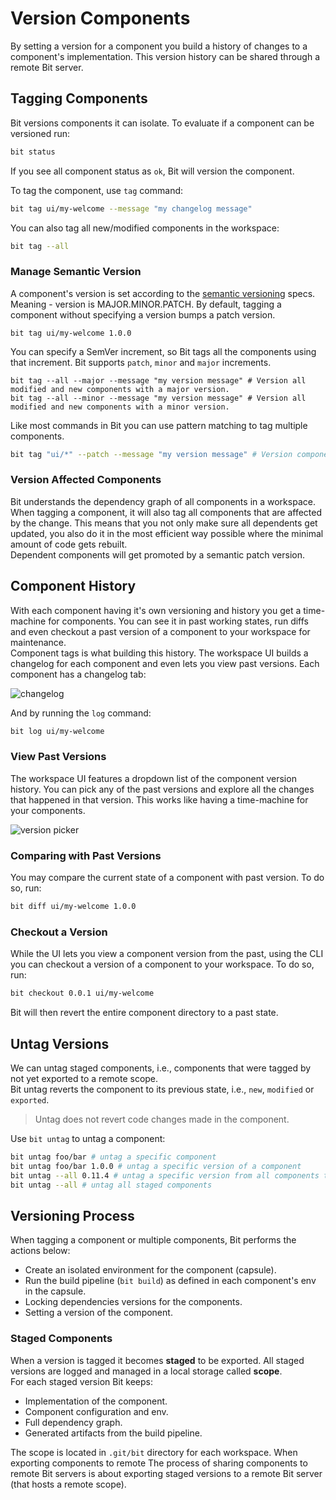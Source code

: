 
# Version Components

By setting a version for a component you build a history of changes to a component's implementation. This version history can be shared through a remote Bit server.

## Tagging Components

Bit versions components it can isolate. To evaluate if a component can be versioned run:

```bash
bit status
```

If you see all component status as `ok`, Bit will version the component.

To tag the component, use `tag` command:

```bash
bit tag ui/my-welcome --message "my changelog message"
```

You can also tag all new/modified components in the workspace:

```bash
bit tag --all
```

### Manage Semantic Version

A component's version is set according to the [semantic versioning](https://semver.org/) specs. Meaning - version is MAJOR.MINOR.PATCH. By default, tagging a component without specifying a version bumps a patch version.

```shell
bit tag ui/my-welcome 1.0.0
```

You can specify a SemVer increment, so Bit tags all the components using that increment. Bit supports `patch`, `minor` and `major` increments.

```shell
bit tag --all --major --message "my version message" # Version all modified and new components with a major version.
bit tag --all --minor --message "my version message" # Version all modified and new components with a minor version.
```

Like most commands in Bit you can use pattern matching to tag multiple components.

```bash
bit tag "ui/*" --patch --message "my version message" # Version components matching the pattern with a patch vesion.
```

### Version Affected Components

Bit understands the dependency graph of all components in a workspace. When tagging a component, it will also tag all components that are affected by the change. This means that you not only make sure all dependents get updated, you also do it in the most efficient way possible where the minimal amount of code gets rebuilt.  
Dependent components will get promoted by a semantic patch version.

## Component History

With each component having it's own versioning and history you get a time-machine for components. You can see it in past working states, run diffs and even checkout a past version of a component to your workspace for maintenance.  
Component tags is what building this history. The workspace UI builds a changelog for each component and even lets you view past versions. Each component has a changelog tab:

<Image alt="changelog" src={changelog} />

And by running the `log` command:

```bash
bit log ui/my-welcome
```

### View Past Versions

The workspace UI features a dropdown list of the component version history. You can pick any of the past versions and explore all the changes that happened in that version. This works like having a time-machine for your components.

<Image alt="version picker" src={versionPicker} />

### Comparing with Past Versions

You may compare the current state of a component with past version. To do so, run:

```bash
bit diff ui/my-welcome 1.0.0
```

### Checkout a Version

While the UI lets you view a component version from the past, using the CLI you can checkout a version of a component to your workspace. To do so, run:

```bash
bit checkout 0.0.1 ui/my-welcome
```

Bit will then revert the entire component directory to a past state.

## Untag Versions

We can untag staged components, i.e., components that were tagged by not yet exported to a remote scope.  
Bit untag reverts the component to its previous state, i.e., `new`, `modified` or `exported`.

> Untag does not revert code changes made in the component.

Use `bit untag` to untag a component:

```bash title="examples for untag"
bit untag foo/bar # untag a specific component
bit untag foo/bar 1.0.0 # untag a specific version of a component
bit untag --all 0.11.4 # untag a specific version from all components that has that version
bit untag --all # untag all staged components
```

## Versioning Process

When tagging a component or multiple components, Bit performs the actions below:

- Create an isolated environment for the component (capsule).
- Run the build pipeline (`bit build`) as defined in each component's env in the capsule.
- Locking dependencies versions for the components.
- Setting a version of the component.

### Staged Components

When a version is tagged it becomes **staged** to be exported. All staged versions are logged and managed in a local storage called **scope**.  
For each staged version Bit keeps:

- Implementation of the component.
- Component configuration and env.
- Full dependency graph.
- Generated artifacts from the build pipeline.

The scope is located in `.git/bit` directory for each workspace. When exporting components to remote The process of sharing components to remote Bit servers is about exporting staged versions to a remote Bit server (that hosts a remote scope).
